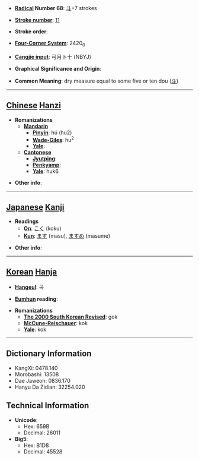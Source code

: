 * '''[[Wiktionary:Chinese radical index| Radical]] Number 68''': [[Wiktionary:Chinese radical index 斗|斗]]+7 strokes

* '''[[Wiktionary:Chinese total strokes index|Stroke number]]''': [[Wiktionary:Chinese total strokes index 11|11]]

* '''Stroke order''': 

* '''[[Wiktionary:Chinese four corner index|Four-Corner System]]''': 2420<sub>0</sub>

* '''[[Wiktionary:Chinese Cangjie index|Cangjie input]]''': 弓月卜十 (NBYJ)

* '''Graphical Significance and Origin''': 

* '''Common Meaning''': dry measure equal to some five or ten dou ([[斗]])

----

== [[Chinese]] [[Hanzi]] ==

* '''Romanizations'''
** '''[[Mandarin]]'''
*** '''[[Pinyin]]''': hú (hu2)
*** '''[[Wade-Giles]]''': hu<sup>2</sup>
*** '''[[Yale]]''': 
** '''[[Cantonese]]'''
*** '''[[Jyutping]]''':
*** '''[[Penkyamp]]''': 
*** '''[[Yale]]''': huk6

* '''Other info''': 

----

== [[Japanese]] [[Kanji]] ==

* '''Readings'''
** '''[[On]]''': [[こく]] (koku)
** '''[[Kun]]''': [[ます]] (masu), [[ますめ]] (masume)

* '''Other info''':  

----

== [[Korean]] [[Hanja]] ==

* '''[[Hangeul]]''': 곡

* '''[[Eumhun]] reading''': 

* '''Romanizations'''
** '''[[The 2000 South Korean Revised Romanization|The 2000 South Korean Revised]]''': gok
** '''[[McCune-Reischauer]]''': kok
** '''[[Yale]]''': kok

----

== Dictionary Information ==

* KangXi: 0478.140
* Morobashi: 13508
* Dae Jaweon: 0836.170
* Hanyu Da Zidian: 32254.020

== Technical Information ==

* '''Unicode''':
** Hex: 659B
** Decimal: 26011
* '''Big5''':
** Hex: B1D8
** Decimal: 45528